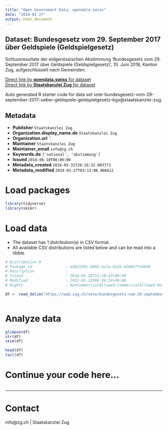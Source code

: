 ```yaml
---
title: "Open Government Data, opendata.swiss"
date: "2024-01-27"
output: html_document
---
```


## Dataset: Bundesgesetz vom 29. September 2017 über Geldspiele (Geldspielgesetz)

Schlussresultate der eidgenössischen Abstimmung 'Bundesgesetz vom 29. September 2017 über Geldspiele (Geldspielgesetz)', 10. Juni 2018, Kanton Zug, aufgeschlüsselt nach Gemeinden.

[Direct link by **opendata.swiss** for dataset](https://opendata.swiss/de/dataset/bundesgesetz-vom-29-september-2017-uber-geldspiele-geldspielgesetz)<br>
[Direct link by **Staatskanzlei Zug** for dataset](https://wab.zug.ch/vote/bundesgesetz-vom-29-september-2017-ueber-geldspiele-geldspielgesetz-bgs/data)

Auto generated R starter code for data set vote-bundesgesetz-vom-29-september-2017-ueber-geldspiele-geldspielgesetz-bgs@staatskanzlei-zug.

## Metadata

- **Publisher** `Staatskanzlei Zug`
- **Organization.display_name.de** `Staatskanzlei Zug`
- **Organization.url** ``
- **Maintainer** `Staatskanzlei Zug`
- **Maintainer_email** `info@zg.ch`
- **Keywords.de** `['national', 'abstimmung']`
- **Issued** `2018-06-10T00:00:00`
- **Metadata_created** `2018-05-31T20:16:32.003773`
- **Metadata_modified** `2024-01-27T03:13:06.906612`


# Load packages

```r

library(tidyverse)
library(skimr)

```

# Load data

-   The dataset has 1 distribution(s) in CSV format.
-   All available CSV distributions are listed below and can be read into a tibble.

```r

# Distribution 0
# Package_id               : ed61559c-b006-4c2a-9a2b-630847fab946
# Description              : 
# Issued                   : 2018-05-28T12:10:47+00:00
# Modified                 : 2022-01-19T06:36:24+00:00
# Rights                   : NonCommercialAllowed-CommercialAllowed-ReferenceRequired

df <- read_delim('https://wab.zug.ch/vote/bundesgesetz-vom-29-september-2017-ueber-geldspiele-geldspielgesetz-bgs/data-csv')



```

# Analyze data

```r

glimpse(df)
str(df)
skim(df)

head(df)
tail(df)

```

# Continue your code here...

```r

```

------------------------------------------------------------------------

# Contact

info@zg.ch | Staatskanzlei Zug
